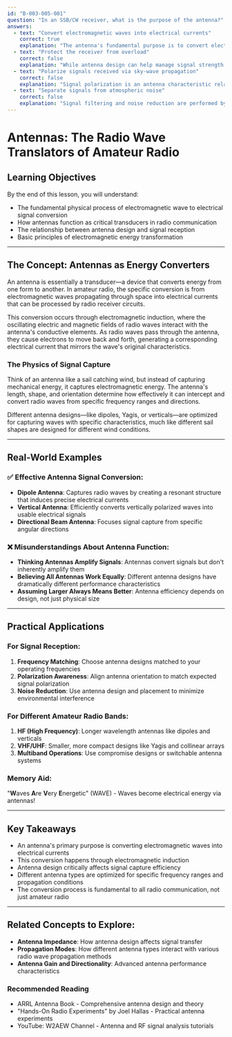 ```yaml
---
id: "B-003-005-001"
question: "In an SSB/CW receiver, what is the purpose of the antenna?"
answers:
  - text: "Convert electromagnetic waves into electrical currents"
    correct: true
    explanation: "The antenna's fundamental purpose is to convert electromagnetic radio waves propagating through space into electrical currents that can be processed by the receiver's electronic circuits. This conversion is based on the principle of electromagnetic induction, where the changing magnetic and electric fields of radio waves induce corresponding electrical signals in the antenna's conductive elements."
  - text: "Protect the receiver from overload"
    correct: false
    explanation: "While antenna design can help manage signal strength, protection from overload is primarily achieved through receiver front-end circuits like attenuators, RF gain controls, and input stage design. The antenna's primary function is signal capture and conversion, not protection."
  - text: "Polarize signals received via sky-wave propagation"
    correct: false
    explanation: "Signal polarization is an antenna characteristic related to its physical orientation, but it's not the primary purpose of an antenna. While antenna polarization affects signal reception, the core function remains converting electromagnetic waves to electrical signals across all propagation modes."
  - text: "Separate signals from atmospheric noise"
    correct: false
    explanation: "Signal filtering and noise reduction are performed by the receiver's electronic circuits, such as RF and audio filters, not by the antenna itself. The antenna's role is to capture radio waves and convert them into electrical signals for further processing."
---
```


# Antennas: The Radio Wave Translators of Amateur Radio

## Learning Objectives
By the end of this lesson, you will understand:
- The fundamental physical process of electromagnetic wave to electrical signal conversion
- How antennas function as critical transducers in radio communication
- The relationship between antenna design and signal reception
- Basic principles of electromagnetic energy transformation

---

## The Concept: Antennas as Energy Converters

An antenna is essentially a transducer—a device that converts energy from one form to another. In amateur radio, the specific conversion is from electromagnetic waves propagating through space into electrical currents that can be processed by radio receiver circuits.

This conversion occurs through electromagnetic induction, where the oscillating electric and magnetic fields of radio waves interact with the antenna's conductive elements. As radio waves pass through the antenna, they cause electrons to move back and forth, generating a corresponding electrical current that mirrors the wave's original characteristics.

### The Physics of Signal Capture

Think of an antenna like a sail catching wind, but instead of capturing mechanical energy, it captures electromagnetic energy. The antenna's length, shape, and orientation determine how effectively it can intercept and convert radio waves from specific frequency ranges and directions.

Different antenna designs—like dipoles, Yagis, or verticals—are optimized for capturing waves with specific characteristics, much like different sail shapes are designed for different wind conditions.

---

## Real-World Examples

### ✅ Effective Antenna Signal Conversion:
- **Dipole Antenna**: Captures radio waves by creating a resonant structure that induces precise electrical currents
- **Vertical Antenna**: Efficiently converts vertically polarized waves into usable electrical signals
- **Directional Beam Antenna**: Focuses signal capture from specific angular directions

### ❌ Misunderstandings About Antenna Function:
- **Thinking Antennas Amplify Signals**: Antennas convert signals but don't inherently amplify them
- **Believing All Antennas Work Equally**: Different antenna designs have dramatically different performance characteristics
- **Assuming Larger Always Means Better**: Antenna efficiency depends on design, not just physical size

---

## Practical Applications

### For Signal Reception:
1. **Frequency Matching**: Choose antenna designs matched to your operating frequencies
2. **Polarization Awareness**: Align antenna orientation to match expected signal polarization
3. **Noise Reduction**: Use antenna design and placement to minimize environmental interference

### For Different Amateur Radio Bands:
1. **HF (High Frequency)**: Longer wavelength antennas like dipoles and verticals
2. **VHF/UHF**: Smaller, more compact designs like Yagis and collinear arrays
3. **Multiband Operations**: Use compromise designs or switchable antenna systems

### Memory Aid:
"**W**aves **A**re **V**ery **E**nergetic" (WAVE) - Waves become electrical energy via antennas!

---

## Key Takeaways

- An antenna's primary purpose is converting electromagnetic waves into electrical currents
- This conversion happens through electromagnetic induction
- Antenna design critically affects signal capture efficiency
- Different antenna types are optimized for specific frequency ranges and propagation conditions
- The conversion process is fundamental to all radio communication, not just amateur radio

---

## Related Concepts to Explore:
- **Antenna Impedance**: How antenna design affects signal transfer
- **Propagation Modes**: How different antenna types interact with various radio wave propagation methods
- **Antenna Gain and Directionality**: Advanced antenna performance characteristics

### Recommended Reading
- ARRL Antenna Book - Comprehensive antenna design and theory
- "Hands-On Radio Experiments" by Joel Hallas - Practical antenna experiments
- YouTube: W2AEW Channel - Antenna and RF signal analysis tutorials